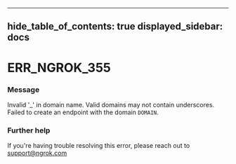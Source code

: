 

---
hide_table_of_contents: true
displayed_sidebar: docs
---


# ERR_NGROK_355

### Message
Invalid '_' in domain name. Valid domains may not contain underscores. Failed to create an endpoint with the domain `DOMAIN`.

<ErrorDetails />



### Further help
If you're having trouble resolving this error, please reach out to [support@ngrok.com](mailto:support@ngrok.com?subject=Help%20with%20ERR_NGROK_355)

